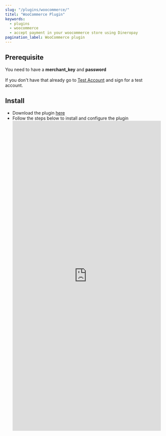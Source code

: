 ```yaml
---
slug: "/plugins/woocommerce/"
titel: "WooCommerce Plugin"
keywords:
  - plugins
  - woocommerce
  - accept payment in your woocommerce store using Dineropay
pagination_label: WooCommerce plugin
---
```


## Prerequisite

You need to have a **merchant_key** and **password**<br></br>
If you don't have that already go to [Test Account](https://www.dineropay.com/test-account) and sign for a test account.

## Install

- Download the plugin [here](https://github.com/Yahya-Moallim/woocommerce-web-payment-gateway/archive/refs/heads/main.zip)
- Follow the steps below to install and configure the plugin
  <iframe
  	src="https://app.tango.us/app/embed/3b87bbb0-f98b-46f3-8e3c-b47105b73a3a"
  	sandbox="allow-scripts allow-top-navigation-by-user-activation allow-popups allow-same-origin"
  	security="restricted"
  	title="Managing and Installing Plugins in Dinero Pay Woocommerce on WordPress"
  	width="100%"
  	height="1000px"
  	referrerpolicy="strict-origin-when-cross-origin"
  	frameborder="0"
  	webkitallowfullscreen="webkitallowfullscreen"
  	mozallowfullscreen="mozallowfullscreen"
  	allowfullscreen="allowfullscreen"
  ></iframe>
